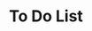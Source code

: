 ---
title: "To Do List"
publishedAt: "2024-12-22"
summary: "This to-do list app helps you stay organized by allowing you to easily manage your tasks. You can add new tasks with a simple tap, mark tasks as complete when they're done, and delete tasks when you no longer need them. If you choose to delete a task, the app will prompt you with a confirmation, ensuring you don't accidentally remove something important. Stay on top of your responsibilities with a clean and easy-to-use interface designed to keep you productive!."
images:
  - "/images/projects/project-01/to-do-list1.jpg"
  - "/images/projects/project-01/to-do-list2.jpg"
  - "/images/projects/project-01/to-do-list3.jpg"
  - "/images/projects/project-01/to-do-list4.jpg"
link: "https://to-do-list-m302eth8i-adrianperezagredano-ceies-projects.vercel.app/"
---